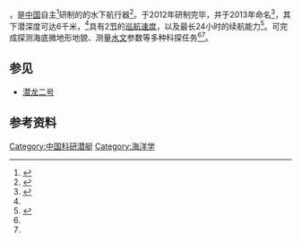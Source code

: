 '''{{PAGENAMEBASE}}'''，是[[中华人民共和国|中国]]自主<ref>{{Cite web |url=http://roll.sohu.com/20150912/n420951194.shtml |title=搜狐 - “潜龙一号”研发成功(组图) |access-date=2016-02-13 |archive-date=2020-07-12 |archive-url=https://web.archive.org/web/20200712065202/http://roll.sohu.com/20150912/n420951194.shtml |dead-url=no }}</ref>研制的的水下航行器<ref name="guan">{{Cite web |url=http://www.guancha.cn/Science/2014_04_15_222222.shtml |title=观察者 - 中国潜龙一号水下探测器可搜寻马航MH370黑匣子 下潜能力强于金枪鱼 |access-date=2016-02-13 |archive-date=2020-07-12 |archive-url=https://web.archive.org/web/20200712065207/https://www.guancha.cn/Science/2014_04_15_222222.shtml |dead-url=no }}</ref>。于2012年研制完毕，并于2013年命名<ref>{{Cite web |url=http://paper.people.com.cn/rmrbhwb/html/2015-09/12/content_1611390.htm |title=人民日报海外版 - “潜龙一号”研发成功 |access-date=2016-02-13 |archive-url=https://web.archive.org/web/20160216012941/http://paper.people.com.cn/rmrbhwb/html/2015-09/12/content_1611390.htm |archive-date=2016-02-16 |dead-url=yes }}</ref>，其下潜深度可达6千米，<ref name="guan"/>具有2[[节|节]]的[[巡航速度|巡航速度]]，以及最长24小时的续航能力<ref name="robot">{{Cite web |url=http://www.robot-china.com/news/201601/11/29977.html |title=中国机器人网 - “潜龙一号”水下机器人：探寻海底深处的奥秘 |access-date=2016-02-13 |archive-date=2020-07-12 |archive-url=https://web.archive.org/web/20200712065218/http://www.robot-china.com/news/201601/11/29977.html |dead-url=no }}</ref>。可完成探测海底微地形地貌、测量[[水文|水文]]参数等多种科探任务<ref name="guan"/><ref name="robot"/>。

==参见==
* [[潜龙二号|潜龙二号]]

==参考资料==
{{reflist}}

[[Category:中国科研潜艇|Category:中国科研潜艇]]
[[Category:海洋学|Category:海洋学]]
